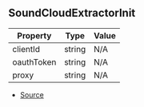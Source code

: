 ## SoundCloudExtractorInit

| Property | Type | Value |
| ----------- | ----------- | ----------- |
| clientId | string | N/A |
| oauthToken | string | N/A |
| proxy | string | N/A |


- [Source](https://github.com/Androz2091/discord-player/blob/72b264e/packages/extractor/src/extractors/SoundCloudExtractor.ts#L14)